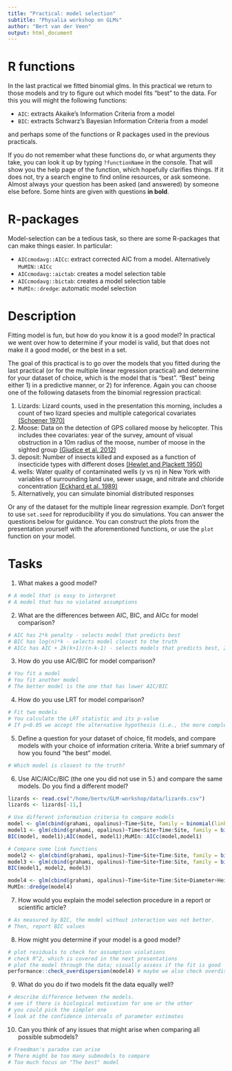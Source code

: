```yaml
---
title: "Practical: model selection"
subtitle: "Physalia workshop on GLMs"
author: "Bert van der Veen"
output: html_document
---
```


# R functions

In the last practical we fitted binomial glms. In this practical we return to those models and try to figure out which model fits "best" to the data. For this you will might the following functions:

- `AIC`: extracts Akaike's Information Criteria from a model
- `BIC`: extracts Schwarz's Bayesian Information Criteria from a model

and perhaps some of the functions or R packages used in the previous practicals.

If you do not remember what these functions do, or what arguments they take, you can look it up by typing `?functionName` in the console. That will show you the help page of the function, which hopefully clarifies things. If it does not, try a search engine to find online resources, or ask someone. Almost always your question has been asked (and answered) by someone else before. Some hints are given with questions **in bold**.

# R-packages

Model-selection can be a tedious task, so there are some R-packages that can make things easier. In particular:

- `AICcmodavg::AICc`: extract corrected AIC from a model. Alternatively `MuMIN::AICc`
- `AICcmodavg::aictab`: creates a model selection table 
- `AICcmodavg::bictab`: creates a model selection table
- `MuMIn::dredge`: automatic model selection

# Description

Fitting model is fun, but how do you know it is a good model? In practical we went over how to determine if your model is valid, but that does not make it a good model, or the best in a set.

The goal of this practical is to go over the models that you fitted during the last practical (or for the multiple linear regression practical) and determine for your dataset of choice, which is the model that is "best". "Best" being either 1) in a predictive manner, or 2) for inference. Again you can choose one of the following datasets from the binomial regression practical:

1. Lizards: Lizard counts, used in the presentation this morning, includes a count of two lizard species and multiple categorical covariates [(Schoener 1970)](https://esajournals.onlinelibrary.wiley.com/doi/10.2307/1935376)
2. Moose: Data on the detection of GPS collared moose by helicopter. This includes thee covariates: year of the survey, amount of visual obstruction in a 10m radius of the moose, number of moose in the sighted group [(Giudice et al. 2012)](https://wildlife.onlinelibrary.wiley.com/doi/full/10.1002/jwmg.213)
3. deposit: Number of insects killed and exposed as a function of insecticide types with different doses [(Hewlet and Plackett 1950)](https://onlinelibrary.wiley.com/doi/abs/10.1111/j.1744-7348.1950.tb00973.x)
4. wells: Water quality of contaminated wells (y vs n) in New York with variables of surrounding land use, sewer usage, and nitrate and chloride concentration [(Eckhard et al. 1989)](https://pubs.usgs.gov/publication/wri864142)
5. Alternatively, you can simulate binomial distributed responses

Or any of the dataset for the multiple linear regression example. Don't forget to use `set.seed` for reproducibility if you do simulations. You can answer the questions below for guidance. You can construct the plots from the presentation yourself with the aforementioned functions, or use the `plot` function on your model.

# Tasks

1. What makes a good model?

```r
# A model that is easy to interpret
# A model that has no violated assumptions
```

2. What are the differences between AIC, BIC, and AICc for model comparison?

```r

# AIC has 2*k penalty - selects model that predicts best
# BIC has log(n)*k - selects model closest to the truth
# AICc has AIC + 2k(k+1)/(n-k-1) - selects models that predicts best, 2nd order correction AIC
```

3. How do you use AIC/BIC for model comparison?

```r
# You fit a model
# You fit another model
# The better model is the one that has lower AIC/BIC
```


4. How do you use LRT for model comparison?

```r
# Fit two models
# You calculate the LRT statistic and its p-value
# If p<0.05 we accept the alternative hypothesis (i.e., the more complex model)

```

5. Define a question for your dataset of choice, fit models, and compare models with your choice of information criteria. Write a brief summary of how you found "the best" model.

```r
# Which model is closest to the truth?
```

6. Use AIC/AICc/BIC (the one you did not use in 5.) and compare the same models. Do you find a different model?

```r
lizards <- read.csv("/home/bertv/GLM-workshop/data/lizards.csv")
lizards <- lizards[-11,]

# Use different information criteria to compare models
model <- glm(cbind(grahami, opalinus)~Time+Site, family = binomial(link=cloglog), data = lizards)
model1 <- glm(cbind(grahami, opalinus)~Time+Site+Time:Site, family = binomial(link=cloglog), data = lizards)
BIC(model, model1);AIC(model, model1);MuMIn::AICc(model,model1)

# Compare some link functions
model2 <- glm(cbind(grahami, opalinus)~Time+Site+Time:Site, family = binomial(link=probit), data = lizards)
model3 <- glm(cbind(grahami, opalinus)~Time+Site+Time:Site, family = binomial(link=logit), data = lizards)
BIC(model1, model2, model3)

model4 <- glm(cbind(grahami, opalinus)~Time+Site+Time:Site+Diameter+Height, family = binomial(link=logit), data = lizards, na.action = "na.fail")
MuMIn::dredge(model4)
```


7. How would you explain the model selection procedure in a report or scientific article?

```r
# As measured by BIC, the model without interaction was not better.
# Then, report BIC values
```

8. How might you determine if your model is a good model?

```r
# plot residuals to check for assumption violations
# check R^2, which is covered in the next presentations
# plot the model through the data; visually assess if the fit is good
performance::check_overdispersion(model4) # maybe we also check overdispersion
```

9. What do you do if two models fit the data equally well?

```r
# describe difference between the models.
# see if there is biological motivation for one or the other
# you could pick the simpler one
# look at the confidence intervals of parameter estimates
```

10. Can you think of any issues that might arise when comparing all possible submodels?

```r
# Freedman's paradox can arise
# There might be too many submodels to compare
# Too much focus on "The best" model
```


